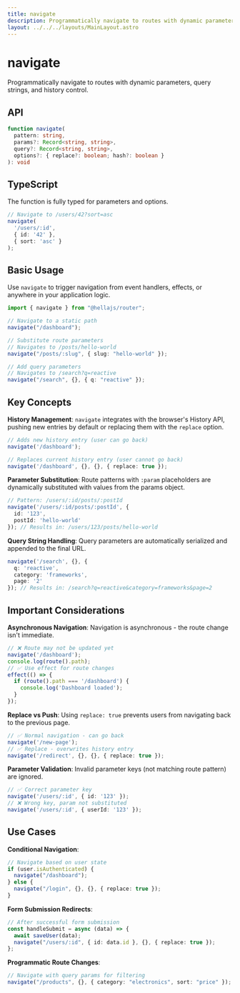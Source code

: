```yaml
---
title: navigate
description: Programmatically navigate to routes with dynamic parameters, query strings, and history control.
layout: ../../../layouts/MainLayout.astro
---
```


# navigate

Programmatically navigate to routes with dynamic parameters, query strings, and history control.

## API

```typescript
function navigate(
  pattern: string,
  params?: Record<string, string>,
  query?: Record<string, string>,
  options?: { replace?: boolean; hash?: boolean }
): void
```

## TypeScript

The function is fully typed for parameters and options.

```typescript
// Navigate to /users/42?sort=asc
navigate(
  '/users/:id', 
  { id: '42' }, 
  { sort: 'asc' }
);
```

## Basic Usage

Use `navigate` to trigger navigation from event handlers, effects, or anywhere in your application logic.

```typescript
import { navigate } from "@hellajs/router";

// Navigate to a static path
navigate("/dashboard");

// Substitute route parameters
// Navigates to /posts/hello-world
navigate("/posts/:slug", { slug: "hello-world" });

// Add query parameters
// Navigates to /search?q=reactive
navigate("/search", {}, { q: "reactive" });
```

## Key Concepts

**History Management**: `navigate` integrates with the browser's History API, pushing new entries by default or replacing them with the `replace` option.

```typescript
// Adds new history entry (user can go back)
navigate('/dashboard');

// Replaces current history entry (user cannot go back)
navigate('/dashboard', {}, {}, { replace: true });
```

**Parameter Substitution**: Route patterns with `:param` placeholders are dynamically substituted with values from the params object.

```typescript
// Pattern: /users/:id/posts/:postId
navigate('/users/:id/posts/:postId', {
  id: '123',
  postId: 'hello-world'
}); // Results in: /users/123/posts/hello-world
```

**Query String Handling**: Query parameters are automatically serialized and appended to the final URL.

```typescript
navigate('/search', {}, { 
  q: 'reactive', 
  category: 'frameworks',
  page: '2' 
}); // Results in: /search?q=reactive&category=frameworks&page=2
```

## Important Considerations

**Asynchronous Navigation**: Navigation is asynchronous - the route change isn't immediate.

```typescript
// ❌ Route may not be updated yet
navigate('/dashboard');
console.log(route().path);
// ✅ Use effect for route changes
effect(() => {
  if (route().path === '/dashboard') {
    console.log('Dashboard loaded');
  }
});
```

**Replace vs Push**: Using `replace: true` prevents users from navigating back to the previous page.

```typescript
// ✅ Normal navigation - can go back
navigate('/new-page');
// ✅ Replace - overwrites history entry
navigate('/redirect', {}, {}, { replace: true });
```

**Parameter Validation**: Invalid parameter keys (not matching route pattern) are ignored.

```typescript
// ✅ Correct parameter key
navigate('/users/:id', { id: '123' });
// ❌ Wrong key, param not substituted
navigate('/users/:id', { userId: '123' });
```

## Use Cases

**Conditional Navigation**:
```typescript
// Navigate based on user state
if (user.isAuthenticated) {
  navigate("/dashboard");
} else {
  navigate("/login", {}, {}, { replace: true });
}
```

**Form Submission Redirects**:
```typescript
// After successful form submission
const handleSubmit = async (data) => {
  await saveUser(data);
  navigate("/users/:id", { id: data.id }, {}, { replace: true });
};
```

**Programmatic Route Changes**:
```typescript
// Navigate with query params for filtering
navigate("/products", {}, { category: "electronics", sort: "price" });
```